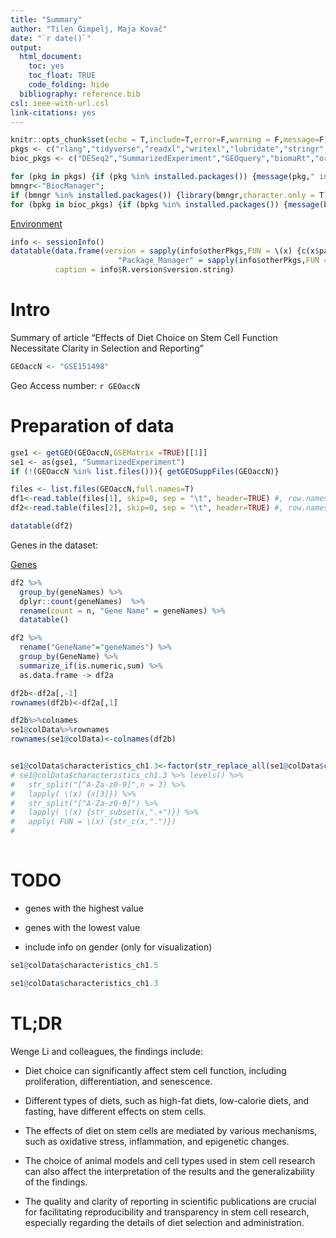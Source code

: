 ```yaml
---
title: "Summary"
author: "Tilen Gimpelj, Maja Kovač"
date: "`r date()`"
output: 
  html_document: 
    toc: yes
    toc_float: TRUE
    code_folding: hide
  bibliography: reference.bib
csl: ieee-with-url.csl
link-citations: yes
---
```

```r
knitr::opts_chunk$set(echo = T,include=T,error=F,warning = F,message=F)
pkgs <- c("rlang","tidyverse","readxl","writexl","lubridate","stringr","esquisse","miniUI","pheatmap","RColorBrewer","hexbin","BiocManager","reshape2","ggnewscale","ggbeeswarm","kableExtra", "DT")
bioc_pkgs <- c("DESeq2","SummarizedExperiment","GEOquery","biomaRt","org.Hs.eg.db","org.Mm.eg.db","pathview","clusterProfiler","EnhancedVolcano","apeglm","genefilter","tximport","tximeta","GenomicFeatures","edgeR")

for (pkg in pkgs) {if (pkg %in% installed.packages()) {message(pkg," installed, loading...");library(pkg,character.only = T)} else {message(pkg," not instlled, installing...");install.packages(pkg,dependencies =T,quiet = T)}}
bmngr<-"BiocManager";
if (bmngr %in% installed.packages()) {library(bmngr,character.only = T)} else {install.packages(bmngr,dependencies =T,quiet = T)}
for (bpkg in bioc_pkgs) {if (bpkg %in% installed.packages()) {message(bpkg," installed, loading...");library(bpkg,character.only = T)} else {message(bpkg," not instlled, installing...");BiocManager::install(bpkg,update=T,ask=F)}}
```
<p>
  <a class="btn btn-primary" data-toggle="collapse" href="#collapseExample1" role="button" aria-expanded="false" aria-controls="collapseExample1">
    Environment
  </a>
</p>
<div class="collapse" id="collapseExample1">
  <div class="card card-body">
```r
info <- sessionInfo()
datatable(data.frame(version = sapply(info$otherPkgs,FUN = \(x) {c(x$package,x$Version)}),
                        "Package_Manager" = sapply(info$otherPkgs,FUN = \(x){if (x$Package %in% bioc_pkgs){"BiocManager"} else {""}})),
          caption = info$R.version$version.string)

```
  </div>
</div>
# Intro
Summary of article "Effects of Diet Choice on Stem Cell Function Necessitate Clarity in Selection and Reporting"

```r
GEOaccN <- "GSE151498"
```

Geo Access number: ``r GEOaccN``

# Preparation of data

```r
gse1 <- getGEO(GEOaccN,GSEMatrix =TRUE)[[1]]
se1 <- as(gse1, "SummarizedExperiment")
if (!(GEOaccN %in% list.files())){ getGEOSuppFiles(GEOaccN)}

files <- list.files(GEOaccN,full.names=T)
df1<-read.table(files[1], skip=0, sep = "\t", header=TRUE) #, row.names = 1)
df2<-read.table(files[2], skip=0, sep = "\t", header=TRUE) #, row.names = 2)

datatable(df2)
```
Genes  in the dataset:
<p>
  <a class="btn btn-primary" data-toggle="collapse" href="#collapseExample2" role="button" aria-expanded="false" aria-controls="collapseExample2">
    Genes
  </a>
</p>
<div class="collapse" id="collapseExample2">
  <div class="card card-body">
```r
df2 %>%  
  group_by(geneNames) %>% 
  dplyr::count(geneNames)  %>% 
  rename(count = n, "Gene Name" = geneNames) %>% 
  datatable()  

```

</div></div>

```r
df2 %>%
  rename("GeneName"="geneNames") %>% 
  group_by(GeneName) %>% 
  summarize_if(is.numeric,sum) %>% 
  as.data.frame -> df2a

df2b<-df2a[,-1]
rownames(df2b)<-df2a[,1]

df2b%>%colnames
se1@colData%>%rownames
rownames(se1@colData)<-colnames(df2b)


se1@colData$characteristics_ch1.3<-factor(str_replace_all(se1@colData$characteristics_ch1.3, "[^A-Za-z0-9_]", "."))
# se1@colData$characteristics_ch1.3 %>% levels() %>% 
#   str_split("[^A-Za-z0-9]",n = 3) %>% 
#   lapply( \(x) {x[3]}) %>% 
#   str_split("[^A-Za-z0-9]") %>% 
#   lapply( \(x) {str_subset(x,".+")}) %>% 
#   apply( FUN = \(x) {str_c(x,".")})
#   
  

```

# TODO

- genes with the highest value
- genes with the lowest value

- include info on gender (only for visualization)
```r
se1@colData$characteristics_ch1.5

```

```r
se1@colData$characteristics_ch1.3
```




# TL;DR

Wenge Li and colleagues, the findings include:

- Diet choice can significantly affect stem cell function, including proliferation, differentiation, and senescence.

- Different types of diets, such as high-fat diets, low-calorie diets, and fasting, have different effects on stem cells.

- The effects of diet on stem cells are mediated by various mechanisms, such as oxidative stress, inflammation, and epigenetic changes.

- The choice of animal models and cell types used in stem cell research can also affect the interpretation of the results and the generalizability of the findings.

- The quality and clarity of reporting in scientific publications are crucial for facilitating reproducibility and transparency in stem cell research, especially regarding the details of diet selection and administration.
